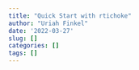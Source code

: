 ```yaml
---
title: "Quick Start with rtichoke"
author: "Uriah Finkel"
date: '2022-03-27'
slug: []
categories: []
tags: []
---
```

